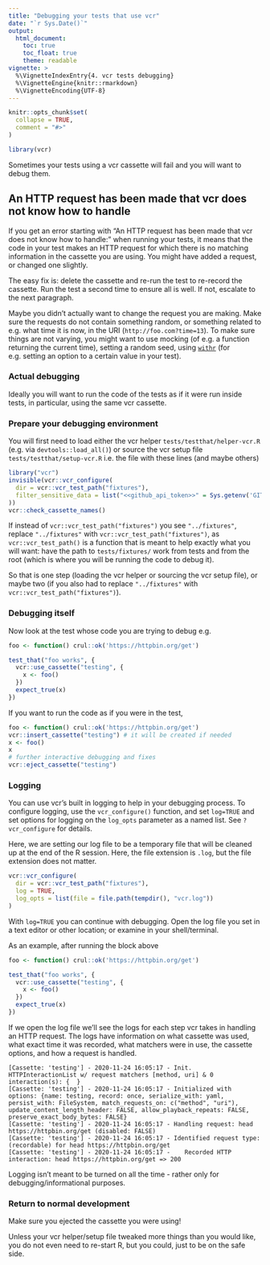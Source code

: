 ```yaml
---
title: "Debugging your tests that use vcr"
date: "`r Sys.Date()`"
output:
  html_document:
    toc: true
    toc_float: true
    theme: readable
vignette: >
  %\VignetteIndexEntry{4. vcr tests debugging}
  %\VignetteEngine{knitr::rmarkdown}
  %\VignetteEncoding{UTF-8}
---
```


```r
knitr::opts_chunk$set(
  collapse = TRUE,
  comment = "#>"
)
```

```r
library(vcr)
```

Sometimes your tests using a vcr cassette will fail and you will want to debug them.

## An HTTP request has been made that vcr does not know how to handle

If you get an error starting with "An HTTP request has been made that vcr does not know how to handle:" when running your tests, 
it means that the code in your test makes an HTTP request 
for which there is no matching information in the cassette you are using. 
You might have added a request, or changed one slightly.

The easy fix is: delete the cassette and re-run the test to re-record the cassette. 
Run the test a second time to ensure all is well. 
If not, escalate to the next paragraph.

Maybe you didn't actually want to change the request you are making.
Make sure the requests do not contain something random, or something related to e.g. what time it is now, in the URI (`http://foo.com?time=13`).
To make sure things are not varying, you might want to use mocking (of e.g. a function returning the current time), setting a random seed, using [`withr`](https://withr.r-lib.org/) (for e.g. setting an option to a certain value in your test).

### Actual debugging

Ideally you will want to run the code of the tests as if it were run inside tests, 
in particular, using the same vcr cassette.

### Prepare your debugging environment

You will first need to load either the vcr helper `tests/testthat/helper-vcr.R` (e.g. via `devtools::load_all()`) 
or source the vcr setup file `tests/testthat/setup-vcr.R` i.e. the file with these lines (and maybe others)

```r
library("vcr")
invisible(vcr::vcr_configure(
  dir = vcr::vcr_test_path("fixtures"),
  filter_sensitive_data = list("<<github_api_token>>" = Sys.getenv('GITHUB_PAT'))
))
vcr::check_cassette_names()

```

If instead of `vcr::vcr_test_path("fixtures")` you see `"../fixtures"`, 
replace `"../fixtures"` with `vcr::vcr_test_path("fixtures")`,
as `vcr::vcr_test_path()` is a function that is meant to help exactly what you will want: 
have the path to `tests/fixtures/` work from tests and from the root (which is where you will be running the code to debug it).

So that is one step (loading the vcr helper or sourcing the vcr setup file), 
or maybe two (if you also had to replace `"../fixtures"` with `vcr::vcr_test_path("fixtures")`).

### Debugging itself

Now look at the test whose code you are trying to debug e.g.

```r
foo <- function() crul::ok('https://httpbin.org/get')

test_that("foo works", {
  vcr::use_cassette("testing", {
    x <- foo()
  })
  expect_true(x)
})
```

If you want to run the code as if you were in the test,

```r
foo <- function() crul::ok('https://httpbin.org/get')
vcr::insert_cassette("testing") # it will be created if needed
x <- foo()
x
# further interactive debugging and fixes
vcr::eject_cassette("testing")
```

### Logging

You can use vcr's built in logging to help in your debugging process. To configure logging,
use the `vcr_configure()` function, and set `log=TRUE` and set options for logging on the
`log_opts` parameter as a named list. See `?vcr_configure` for details.

Here, we are setting our log file to be a temporary file that will be cleaned up at the end
of the R session. Here, the file extension is `.log`, but the file extension does not matter.

```r
vcr::vcr_configure(
  dir = vcr::vcr_test_path("fixtures"),
  log = TRUE,
  log_opts = list(file = file.path(tempdir(), "vcr.log"))
)
```

With `log=TRUE` you can continue with debugging. Open the log file you set in a text
editor or other location; or examine in your shell/terminal.

As an example, after running the block above

```r
foo <- function() crul::ok('https://httpbin.org/get')

test_that("foo works", {
  vcr::use_cassette("testing", {
    x <- foo()
  })
  expect_true(x)
})
```

If we open the log file we'll see the logs for each step vcr takes in handling an HTTP request.
The logs have information on what cassette was used, what exact time it was recorded, what 
matchers were in use, the cassette options, and how a request is handled.

```
[Cassette: 'testing'] - 2020-11-24 16:05:17 - Init. HTTPInteractionList w/ request matchers [method, uri] & 0 interaction(s): {  }
[Cassette: 'testing'] - 2020-11-24 16:05:17 - Initialized with options: {name: testing, record: once, serialize_with: yaml, persist_with: FileSystem, match_requests_on: c("method", "uri"), update_content_length_header: FALSE, allow_playback_repeats: FALSE, preserve_exact_body_bytes: FALSE}
[Cassette: 'testing'] - 2020-11-24 16:05:17 - Handling request: head https://httpbin.org/get (disabled: FALSE)
[Cassette: 'testing'] - 2020-11-24 16:05:17 - Identified request type: (recordable) for head https://httpbin.org/get
[Cassette: 'testing'] - 2020-11-24 16:05:17 -    Recorded HTTP interaction: head https://httpbin.org/get => 200 
```

Logging isn't meant to be turned on all the time - rather only for debugging/informational purposes.

### Return to normal development

Make sure you ejected the cassette you were using!

Unless your vcr helper/setup file tweaked more things than you would like, 
you do not even need to re-start R, but you could, just to be on the safe side.
